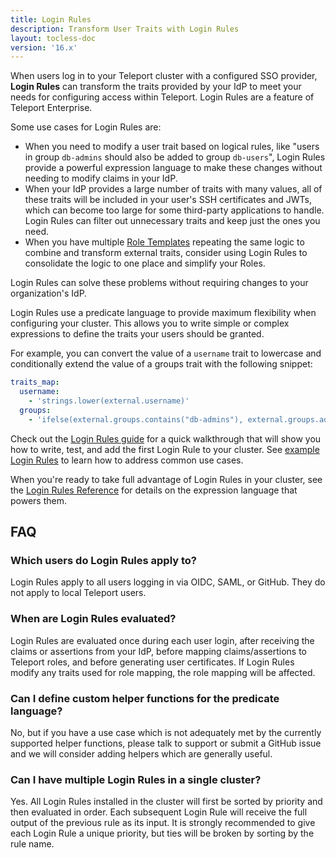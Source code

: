 ```yaml
---
title: Login Rules 
description: Transform User Traits with Login Rules
layout: tocless-doc
version: '16.x'
---
```


When users log in to your Teleport cluster with a configured SSO provider,
**Login Rules** can transform the traits provided by your IdP to meet your needs
for configuring access within Teleport.
Login Rules are a feature of Teleport Enterprise.

Some use cases for Login Rules are:

- When you need to modify a user trait based on logical rules, like
  "users in group `db-admins` should also be added to group `db-users`",
  Login Rules provide a powerful expression language to make these changes
  without needing to modify claims in your IdP.
- When your IdP provides a large number of traits with many values, all of these
  traits will be included in your user's SSH certificates and JWTs, which can
  become too large for some third-party applications to handle.  Login Rules can
  filter out unnecessary traits and keep just the ones you need.
- When you have multiple [Role Templates](/docs/ver/16.x/access-controls/guides/role-templates) repeating
  the same logic to combine and transform external traits, consider using Login
  Rules to consolidate the logic to one place and simplify your Roles.

Login Rules can solve these problems without requiring changes to your
organization's IdP.

Login Rules use a predicate language to provide maximum flexibility when
configuring your cluster.
This allows you to write simple or complex expressions to define the traits your
users should be granted.

For example, you can convert the value of a `username` trait to lowercase and
conditionally extend the value of a groups trait with the following
snippet:

```yaml
traits_map:
  username:
    - 'strings.lower(external.username)'
  groups:
    - 'ifelse(external.groups.contains("db-admins"), external.groups.add("db-users"), external.groups)'
```

Check out the [Login Rules guide](/docs/ver/16.x/access-controls/login-rules/guide) for a quick walkthrough
that will show you how to write, test, and add the first Login Rule to your
cluster. See [example Login Rules](/docs/ver/16.x/access-controls/login-rules/guide#example-login-rules) to
learn how to address common use cases.

When you're ready to take full advantage of Login Rules in your cluster, see the
[Login Rules Reference](/docs/ver/16.x/access-controls/login-rules/reference) for details on the expression
language that powers them.

## FAQ

### Which users do Login Rules apply to?

Login Rules apply to all users logging in via OIDC, SAML, or GitHub.
They do not apply to local Teleport users.

### When are Login Rules evaluated?

Login Rules are evaluated once during each user login, after receiving the
claims or assertions from your IdP, before mapping claims/assertions to Teleport
roles, and before generating user certificates.
If Login Rules modify any traits used for role mapping, the role mapping will be
affected.

### Can I define custom helper functions for the predicate language?

No, but if you have a use case which is not adequately met by the currently
supported helper functions, please talk to support or submit a GitHub issue and
we will consider adding helpers which are generally useful.

### Can I have multiple Login Rules in a single cluster?

Yes.
All Login Rules installed in the cluster will first be sorted by priority and
then evaluated in order.
Each subsequent Login Rule will receive the full output of the previous rule as
its input.
It is strongly recommended to give each Login Rule a unique priority, but ties
will be broken by sorting by the rule name.
